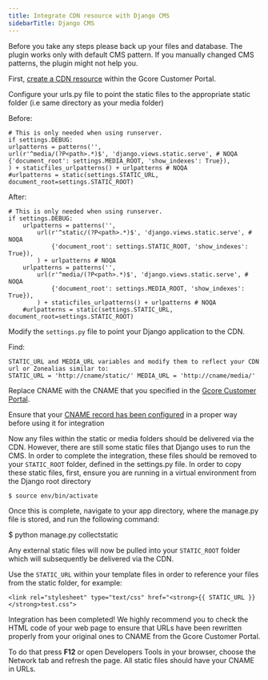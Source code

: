 ---
title: Integrate CDN resource with Django CMS
sidebarTitle: Django CMS
---

Before you take any steps please back up your files and database. The plugin works only with default CMS pattern. If you manually changed CMS patterns, the plugin might not help you.

First, [create a CDN resource](/cdn/getting-started/create-a-cdn-resource/create-a-cdn-resource-for-only-static-files) within the Gcore Customer Portal.

Configure your urls.py file to point the static files to the appropriate static folder (i.e same directory as your media folder)

Before:
    
```
# This is only needed when using runserver.   
if settings.DEBUG:   
urlpatterns = patterns('',   
url(r'^media/(?P<path>.*)$', 'django.views.static.serve', # NOQA   
{'document_root': settings.MEDIA_ROOT, 'show_indexes': True}),   
) + staticfiles_urlpatterns() + urlpatterns # NOQA   
#urlpatterns = static(settings.STATIC_URL, document_root=settings.STATIC_ROOT)          
```

After:
    
```
# This is only needed when using runserver.
if settings.DEBUG:
    urlpatterns = patterns('',
        url(r'^static/(?P<path>.*)$', 'django.views.static.serve', # NOQA
            {'document_root': settings.STATIC_ROOT, 'show_indexes': True}),
        ) + urlpatterns # NOQA
    urlpatterns = patterns('',
        url(r'^media/(?P<path>.*)$', 'django.views.static.serve', # NOQA
            {'document_root': settings.MEDIA_ROOT, 'show_indexes': True}),
        ) + staticfiles_urlpatterns() + urlpatterns # NOQA
    #urlpatterns = static(settings.STATIC_URL, document_root=settings.STATIC_ROOT)  
```

Modify the `settings.py` file to point your Django application to the CDN.

Find:
    
```
STATIC_URL and MEDIA_URL variables and modify them to reflect your CDN url or Zonealias similar to:   
STATIC_URL = 'http://cname/static/' MEDIA_URL = 'http://cname/media/'
```

Replace CNAME with the CNAME that you specified in the [Gcore Customer Portal](https://accounts.gcore.com/reports/dashboard).

Ensure that your [CNAME record has been configured](/cdn/cdn-resource-options/general/create-and-set-a-custom-domain-for-the-content-delivery-via-cdn) in a proper way before using it for integration 

Now any files within the static or media folders should be delivered via the CDN. However, there are still some static files that Django uses to run the CMS. In order to complete the integration, these files should be removed to your `STATIC_ROOT` folder, defined in the settings.py file. In order to copy these static files, first, ensure you are running in a virtual environment from the Django root directory
    
```
$ source env/bin/activate
```

Once this is complete, navigate to your app directory, where the manage.py file is stored, and run the following command:
    
    
$ python manage.py collectstatic

Any external static files will now be pulled into your `STATIC_ROOT` folder which will subsequently be delivered via the CDN. 

Use the `STATIC_URL` within your template files in order to reference your files from the static folder, for example:

```
<link rel="stylesheet" type="text/css" href="<strong>{{ STATIC_URL }}</strong>test.css">
```

Integration has been completed! We highly recommend you to check the HTML code of your web page to ensure that URLs have been rewritten properly from your original ones to CNAME from the Gcore Customer Portal.

To do that press **F12** or open Developers Tools in your browser, choose the Network tab and refresh the page. All static files should have your CNAME in URLs.